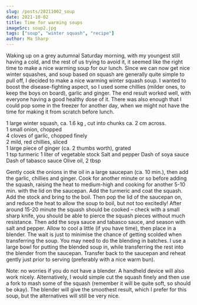 ```yaml
---
slug: /posts/20211002_soup
date: 2021-10-02
title: Time for warming soups
imageSrc: soup2.jpg
tags: ["soup", "winter squash", "recipe"]
author: Ma Sharp
---
```

Waking up on a grey autumnal Saturday morning, with my youngest still having a cold, and the rest of us trying to avoid it, it seemed like the right time to make a nice warming soup for our lunch. Since we can now get nice winter squashes, and soup based on squash are generally quite simple to pull off, I decided to make a nice warming winter squash soup. I wanted to boost the disease-fighting aspect, so I used some chillies (milder ones, to keep the boys on board), garlic and ginger. The end result worked well, with everyone having a good healthy dose of it. There was also enough that I could pop some in the freezer for another day, when we might not have the time for making it from scratch before lunch. 

1 large winter squash, ca. 1.6 kg , cut into chunks ca. 2 cm across.  
1 small onion, chopped  
4 cloves of garlic, chopped finely  
2 mild, red chillies, sliced  
1 large piece of ginger (ca. 2 thumbs worth), grated  
1 tsp turmeric 
1 liter of vegetable stock 
Salt and pepper 
Dash of soya sauce 
Dash of  tabasco sauce 
Olive oil, 2 tbsp 

Gently cook the onions in the oil in a large saucepan (ca. 10 min.), then add the garlic, chillies and ginger. Cook for another minute or so before adding the squash, raising the heat to medium-high and cooking for another 5-10 min. with the lid on the saucepan. Add the turmeric and coat the squash. Add the stock and bring to the boil. Then pop the lid of the saucepan on, and reduce the heat to allow the soup to boil, but not too excitedly! After around 15-20 minute the squash should be cooked – check with a small sharp knife, you should be able to pierce the squash pieces without much resistance. Then add the soya sauce and tabasco sauce, and season with salt and pepper. Allow to cool a little (if you have time), then place in a blender. The wait is just to minimise the chance of getting scolded when transferring the soup. You may need to do the blending in batches. I use a large bowl for putting the blended soup in, while transferring the rest into the blender from the saucepan. Transfer back to the saucepan and reheat gently just prior to serving (preferably with a nice warm bun).

Note: no worries if you do not have a blender. A handheld device will also work nicely. Alternatively, I would simple cut the squash finely and then use a fork to mash some of the squash (remember it will be quite soft, so should be okay). The blender will give the smoothest result, which I prefer for this soup, but the alternatives will still be very nice.